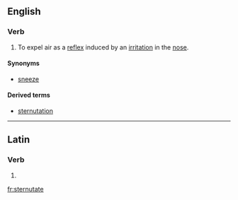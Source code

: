 ==English==

===Verb===
{{en-verb|sternutat|ing}}

# To expel air as a [[reflex]] induced by an [[irritation]] in the [[nose]].

====Synonyms====
* [[sneeze]]

====Derived terms====
* [[sternutation]]

----

==Latin==

===Verb===
{{la-verb-form|sternūtāte}}

# {{conjugation of|sternūtō||2|p|pres|act|imp|lang=la}}


[[fr:sternutate]]